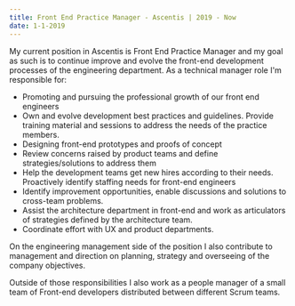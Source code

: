 ```yaml
---
title: Front End Practice Manager - Ascentis | 2019 - Now
date: 1-1-2019
---
```


My current position in Ascentis is Front End Practice Manager and my goal as such is to continue improve and evolve the front-end development processes of the engineering department.
As a technical manager role I'm responsible for: 
- Promoting and pursuing the professional growth of our front end engineers
- Own and evolve development best practices and guidelines. Provide training material and sessions to address the needs of the practice members.
- Designing front-end prototypes and proofs of concept
- Review concerns raised by product teams and define strategies/solutions to address them
- Help the development teams get new hires according to their needs. Proactively identify staffing needs for front-end engineers
- Identify improvement opportunities, enable discussions and solutions to cross-team problems.
- Assist the architecture department in front-end and work as articulators of strategies defined by the architecture team.
- Coordinate effort with UX and product departments.

On the engineering management side of the position I also contribute to management and direction on planning, strategy and overseeing of the company objectives.

Outside of those responsibilities I also work as a people manager of a small team of Front-end developers distributed between different Scrum teams.
